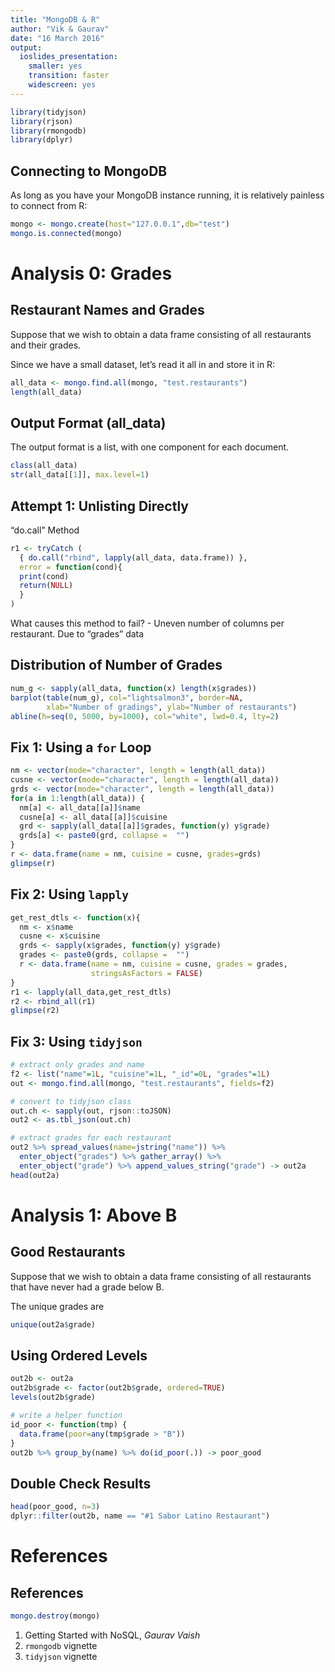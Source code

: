 ```yaml
---
title: "MongoDB & R"
author: "Vik & Gaurav"
date: "16 March 2016"
output: 
  ioslides_presentation: 
    smaller: yes
    transition: faster
    widescreen: yes
---
```


```r
library(tidyjson)
library(rjson)
library(rmongodb)
library(dplyr)
```

## Connecting to MongoDB

As long as you have your MongoDB instance running, it is relatively 
painless to connect from R:

```r
mongo <- mongo.create(host="127.0.0.1",db="test")
mongo.is.connected(mongo)
```

    
# Analysis 0: Grades

## Restaurant Names and Grades

Suppose that we wish to obtain a data frame consisting of all restaurants 
and their grades.

Since we have a small dataset, let's read it all in and store it in R:
```r
all_data <- mongo.find.all(mongo, "test.restaurants")
length(all_data)
```

## Output Format (all_data)

The output format is a list, with one component for each document.

```r
class(all_data)
str(all_data[[1]], max.level=1)
```

## Attempt 1: Unlisting Directly

"do.call" Method
```r
r1 <- tryCatch ( 
  { do.call("rbind", lapply(all_data, data.frame)) },
  error = function(cond){
  print(cond)
  return(NULL)
  }
)
```
What causes this method to fail?
- Uneven number of columns per restaurant. Due to "grades" data 

## Distribution of Number of Grades

```r
num_g <- sapply(all_data, function(x) length(x$grades))
barplot(table(num_g), col="lightsalmon3", border=NA, 
        xlab="Number of gradings", ylab="Number of restaurants")
abline(h=seq(0, 5000, by=1000), col="white", lwd=0.4, lty=2)
```

## Fix 1: Using a `for` Loop

```r
nm <- vector(mode="character", length = length(all_data))
cusne <- vector(mode="character", length = length(all_data))
grds <- vector(mode="character", length = length(all_data))
for(a in 1:length(all_data)) {
  nm[a] <- all_data[[a]]$name
  cusne[a] <- all_data[[a]]$cuisine
  grd <- sapply(all_data[[a]]$grades, function(y) y$grade)
  grds[a] <- paste0(grd, collapse =  "")
}
r <- data.frame(name = nm, cuisine = cusne, grades=grds)
glimpse(r)
```

## Fix 2: Using `lapply`
```r
get_rest_dtls <- function(x){ 
  nm <- x$name
  cusne <- x$cuisine
  grds <- sapply(x$grades, function(y) y$grade)
  grades <- paste0(grds, collapse =  "")  
  r <- data.frame(name = nm, cuisine = cusne, grades = grades,
                  stringsAsFactors = FALSE)
}
r1 <- lapply(all_data,get_rest_dtls)
r2 <- rbind_all(r1)
glimpse(r2)
```

## Fix 3: Using `tidyjson`

```r
# extract only grades and name
f2 <- list("name"=1L, "cuisine"=1L, "_id"=0L, "grades"=1L)
out <- mongo.find.all(mongo, "test.restaurants", fields=f2)

# convert to tidyjson class
out.ch <- sapply(out, rjson::toJSON)
out2 <- as.tbl_json(out.ch)

# extract grades for each restaurant
out2 %>% spread_values(name=jstring("name")) %>% 
  enter_object("grades") %>% gather_array() %>% 
  enter_object("grade") %>% append_values_string("grade") -> out2a
head(out2a)
```

# Analysis 1: Above B

## Good Restaurants

Suppose that we wish to obtain a data frame consisting of all restaurants 
that have never had a grade below B.

The unique grades are 
```r
unique(out2a$grade)
```

## Using Ordered Levels

```r
out2b <- out2a
out2b$grade <- factor(out2b$grade, ordered=TRUE)
levels(out2b$grade)

# write a helper function
id_poor <- function(tmp) {
  data.frame(poor=any(tmp$grade > "B"))
}
out2b %>% group_by(name) %>% do(id_poor(.)) -> poor_good
```

## Double Check Results
```r
head(poor_good, n=3)
dplyr::filter(out2b, name == "#1 Sabor Latino Restaurant")
```
    
# References

## References

```r
mongo.destroy(mongo)
```


1. Getting Started with NoSQL, *Gaurav Vaish*
2. `rmongodb` vignette
3. `tidyjson` vignette
  

    